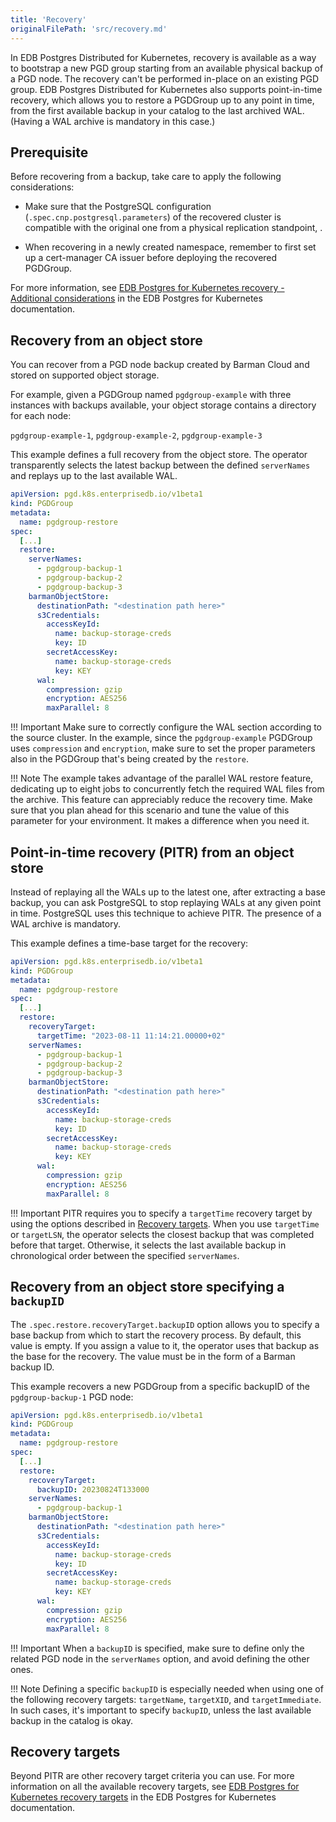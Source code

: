 ```yaml
---
title: 'Recovery'
originalFilePath: 'src/recovery.md'
---
```


In EDB Postgres Distributed for Kubernetes, recovery is available as a way
to bootstrap a new PGD group starting from an available physical backup of a PGD node.
The recovery can't be performed in-place on an existing PGD group.
EDB Postgres Distributed for Kubernetes also supports point-in-time recovery, which allows you to restore a PGDGroup up to
any point in time, from the first available backup in your catalog to the last archived
WAL. (Having a WAL archive is mandatory in this case.)

## Prerequisite

Before recovering from a backup, take care to apply the following considerations:

-   Make sure that the PostgreSQL configuration (`.spec.cnp.postgresql.parameters`) of the
    recovered cluster is compatible with the original one from a physical replication standpoint, .

-   When recovering in a newly created namespace, remember to first set up a cert-manager CA issuer before deploying the recovered PGDGroup.

For more information, see [EDB Postgres for Kubernetes recovery - Additional considerations](/postgres_for_kubernetes/latest/bootstrap/#additional-considerations) in the EDB Postgres for Kubernetes documentation.

## Recovery from an object store

You can recover from a PGD node backup created by Barman Cloud and stored on supported object storage.

For example, given a PGDGroup named `pgdgroup-example` with three instances with backups available, your object storage contains a directory for each node:

`pgdgroup-example-1`, `pgdgroup-example-2`, `pgdgroup-example-3`

This example defines a full recovery from the object store.
The operator transparently selects the latest backup between the defined `serverNames` and
replays up to the last available WAL.

```yaml
apiVersion: pgd.k8s.enterprisedb.io/v1beta1
kind: PGDGroup
metadata:
  name: pgdgroup-restore
spec:
  [...]
  restore:
    serverNames:
      - pgdgroup-backup-1
      - pgdgroup-backup-2
      - pgdgroup-backup-3
    barmanObjectStore:
      destinationPath: "<destination path here>"
      s3Credentials:
        accessKeyId:
          name: backup-storage-creds
          key: ID
        secretAccessKey:
          name: backup-storage-creds
          key: KEY
      wal:
        compression: gzip
        encryption: AES256
        maxParallel: 8
```

!!! Important
    Make sure to correctly configure the WAL section according to the source cluster.
    In the example, since the `pgdgroup-example` PGDGroup uses `compression`
    and `encryption`, make sure to set the proper parameters also in the PGDGroup
    that's being created by the `restore`.

!!! Note
    The example takes advantage of the parallel WAL restore feature,
    dedicating up to eight jobs to concurrently fetch the required WAL files from the archive.
    This feature can appreciably reduce the recovery time. Make sure that you plan ahead
    for this scenario and tune the value of this parameter for your environment.
    It makes a difference when you need it.

## Point-in-time recovery (PITR) from an object store

Instead of replaying all the WALs up to the latest one, after extracting a base backup, you can ask PostgreSQL to stop replaying
WALs at any given point in time.
PostgreSQL uses this technique to achieve PITR.
The presence of a WAL archive is mandatory.

This example defines a time-base target for the recovery:

```yaml
apiVersion: pgd.k8s.enterprisedb.io/v1beta1
kind: PGDGroup
metadata:
  name: pgdgroup-restore
spec:
  [...]
  restore:
    recoveryTarget:
      targetTime: "2023-08-11 11:14:21.00000+02"
    serverNames:
      - pgdgroup-backup-1
      - pgdgroup-backup-2
      - pgdgroup-backup-3
    barmanObjectStore:
      destinationPath: "<destination path here>"
      s3Credentials:
        accessKeyId:
          name: backup-storage-creds
          key: ID
        secretAccessKey:
          name: backup-storage-creds
          key: KEY
      wal:
        compression: gzip
        encryption: AES256
        maxParallel: 8
```

!!! Important
    PITR requires you to specify a `targetTime` recovery target by using the options described
    in [Recovery targets](#recovery-targets). When you use `targetTime` or `targetLSN`, the operator
    selects the closest backup that was completed before that target. Otherwise, it
    selects the last available backup in chronological order between the specified `serverNames`.

## Recovery from an object store specifying a `backupID`

The `.spec.restore.recoveryTarget.backupID` option allows you to specify a base backup from
which to start the recovery process. By default, this value is empty.
If you assign a value to it, the operator uses that backup as the base for the recovery. The value must be in the form of a Barman backup ID.

This example recovers a new PGDGroup from a specific backupID of the
`pgdgroup-backup-1` PGD node:

```yaml
apiVersion: pgd.k8s.enterprisedb.io/v1beta1
kind: PGDGroup
metadata:
  name: pgdgroup-restore
spec:
  [...]
  restore:
    recoveryTarget:
      backupID: 20230824T133000
    serverNames:
      - pgdgroup-backup-1
    barmanObjectStore:
      destinationPath: "<destination path here>"
      s3Credentials:
        accessKeyId:
          name: backup-storage-creds
          key: ID
        secretAccessKey:
          name: backup-storage-creds
          key: KEY
      wal:
        compression: gzip
        encryption: AES256
        maxParallel: 8
```

!!! Important
    When a `backupID` is specified, make sure to define only the related PGD node
    in the `serverNames` option, and avoid defining the other ones.

!!! Note
    Defining a specific `backupID` is especially needed when using one of the
    following recovery targets: `targetName`, `targetXID`, and `targetImmediate`.
    In such cases, it's important to specify `backupID`, unless
    the last available backup in the catalog is okay.

## Recovery targets

Beyond PITR are other recovery target criteria you can use.
For more information on all the available recovery targets, see [EDB Postgres for Kubernetes recovery targets](/postgres_for_kubernetes/latest/bootstrap/#point-in-time-recovery-pitr) in the EDB Postgres for Kubernetes documentation.